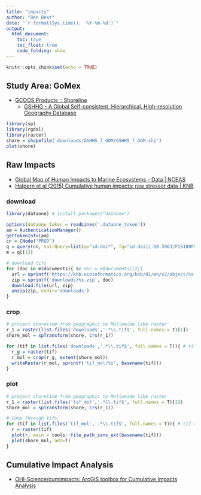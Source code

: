 ```yaml
---
title: "impacts"
author: "Ben Best"
date: "`r format(Sys.time(), '%Y-%m-%d')`"
output:
  html_document:
    toc: true
    toc_float: true
    code_folding: show
---
```


```r
knitr::opts_chunk$set(echo = TRUE)
```

## Study Area: GoMex

- [GCOOS Products :: Shoreline](http://gcoos.org/products/index.php/bathymetry/shoreline/)
    - [GSHHG - A Global Self-consistent, Hierarchical, High-resolution Geography Database](http://www.soest.hawaii.edu/pwessel/gshhs/index.html)

```r
library(sp)
library(rgdal)
library(raster)
shore = shapefile('downloads/GSHHS_f_GOM/GSHHS_f_GOM.shp')
plot(shore)
```

## Raw Impacts

* [Global Map of Human Impacts to Marine Ecosystems - Data | NCEAS](https://www.nceas.ucsb.edu/globalmarine/data)
* [Halpern et al (2015) Cumulative human impacts: raw stressor data | KNB](https://knb.ecoinformatics.org/#view/doi:10.5063/F1S180FS)

### download

```r
library(dataone) # install.packages("dataone")

options(dataone_token = readLines('.dataone_token'))
am = AuthenticationManager()
getTokenInfo(am)
cn = CNode("PROD")
q = query(cn, solrQuery=list(q="id:doi*", fq="id:doi\\:10.5063/F1S180FS"))
m = q[[1]]

# download tifs
for (doc in m$documents){ s# doc = m$documents[[2]]
  url = sprintf('https://knb.ecoinformatics.org/knb/d1/mn/v2/object/%s', doc)
  zip = sprintf('downloads/%s.zip', doc)
  download.file(url, zip)  
  unzip(zip, exdir='downloads')
}
```

### crop

```r
# project shoreline from geographic to Mollweide like raster
r_1 = raster(list.files('downloads','.*\\.tif$', full.names = T)[1])
shore_mol = spTransform(shore, crs(r_1))

for (tif in list.files('downloads','.*\\.tif$', full.names = T)){ # tif = list.files('downloads','.*\\.tif$', full.names = T)[1]
  r_g = raster(tif)
  r_mol = crop(r_g, extent(shore_mol))
  writeRaster(r_mol, sprintf('tif_mol/%s', basename(tif)))
}
```

### plot

```r
# project shoreline from geographic to Mollweide like raster
r_1 = raster(list.files('tif_mol','.*\\.tif$', full.names = T)[1])
shore_mol = spTransform(shore, crs(r_1))

# loop through tifs
for (tif in list.files('tif_mol','.*\\.tif$', full.names = T)){ # tif = list.files('tif_mol','.*\\.tif$', full.names = T)[1]
  r = raster(tif)
  plot(r, main = tools::file_path_sans_ext(basename(tif)))
  plot(shore_mol, add=T)
}
```

## Cumulative Impact Analysis

- [OHI-Science/cumimpacts: ArcGIS toolbox for Cumulative Impacts Analysis](https://github.com/OHI-Science/cumimpacts)
